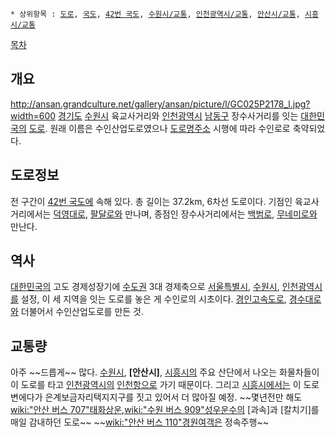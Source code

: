  * 상위항목 : [[도로]], [[국도]], [[42번 국도]], [[수원시/교통]], [[인천광역시/교통]], [[안산시/교통]], [[시흥시/교통]]

{{{+1 水仁路 / Suin-ro }}}

[[목차]]
== 개요 ==
http://ansan.grandculture.net/gallery/ansan/picture/l/GC025P2178_l.jpg?width=600
[[경기도]] [[수원시]] 육교사거리와 [[인천광역시]] [[남동구]] 장수사거리를 잇는 [[대한민국]]의 [[도로]]. 원래 이름은 수인산업도로였으나 [[도로명주소]] 시행에 따라 수인로로 축약되었다.

== 도로정보 ==
전 구간이 [[42번 국도]]에 속해 있다. 총 길이는 37.2km, 6차선 도로이다. 기점인 육교사거리에서는 [[덕영대로]], [[팔달로]]와 만나며, 종점인 장수사거리에서는 [[백범로]], [[무네미로]]와 만난다.

== 역사 ==
[[대한민국]]의 고도 경제성장기에 [[수도권(대한민국)|수도권]] 3대 경제축으로 [[서울특별시]], [[수원시]], [[인천광역시]]를 설정, 이 세 지역을 잇는 도로를 놓은 게 수인로의 시초이다. [[경인고속도로]], [[경수대로]]와 더불어서 수인산업도로를 만든 것. 

== 교통량 ==
아주 ~~드릅게~~ 많다. [[수원시]], '''[안산시]''', [[시흥시]]의 주요 산단에서 나오는 화물차들이 이 도로를 타고 [[인천광역시]]의 [[인천항]]으로 가기 때문이다. 그리고 [[시흥시]]에서는 이 도로변에다가 은계보금자리택지지구를 짓고 있어서 더 많아질 예정. ~~몇년전만 해도 [[wiki:"안산 버스 707"태화상운]],[[wiki:"수원 버스 909"성우운수]]의 [과속]과 [칼치기]를 매일 감내하던 도로~~ ~~[[wiki:"안산 버스 110"경원여객]]은 정속주행~~
